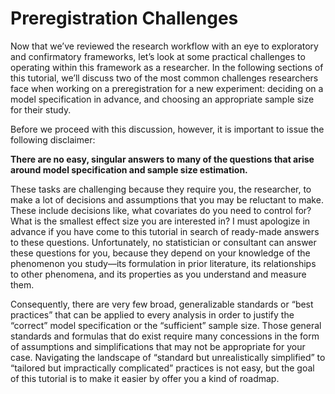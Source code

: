 # Preregistration Challenges {#sec-prereg_challenges}

Now that we've reviewed the research workflow with an eye to exploratory and confirmatory frameworks, let's look at some practical challenges to operating within this framework as a researcher. In the following sections of this tutorial, we'll discuss two of the most common challenges researchers face when working on a preregistration for a new experiment: deciding on a model specification in advance, and choosing an appropriate sample size for their study.

Before we proceed with this discussion, however, it is important to issue the following disclaimer:

**There are no easy, singular answers to many of the questions that arise around model specification and sample size estimation.**

These tasks are challenging because they require you, the researcher, to make a lot of decisions and assumptions that you may be reluctant to make. These include decisions like, what covariates do you need to control for? What is the smallest effect size you are interested in? I must apologize in advance if you have come to this tutorial in search of ready-made answers to these questions. Unfortunately, no statistician or consultant can answer these questions for you, because they depend on your knowledge of the phenomenon you study---its formulation in prior literature, its relationships to other phenomena, and its properties as you understand and measure them.

Consequently, there are very few broad, generalizable standards or "best practices" that can be applied to every analysis in order to justify the "correct" model specification or the "sufficient" sample size. Those general standards and formulas that do exist require many concessions in the form of assumptions and simplifications that may not be appropriate for your case. Navigating the landscape of "standard but unrealistically simplified" to "tailored but impractically complicated" practices is not easy, but the goal of this tutorial is to make it easier by offer you a kind of roadmap.